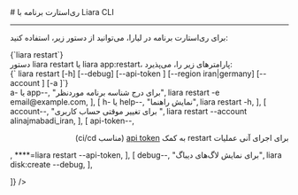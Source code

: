 
<Layout>
# ری‌استارت برنامه با Liara CLI
<hr className="mb-2" />

برای 
ری‌استارت برنامه در لیارا، می‌توانید از دستور زیر، استفاده کنید: 

<div className="h-2" />
<div dir="ltr">
<Highlight className='bash'>
{`liara restart`}
</Highlight>
</div>
<div className="h-2" />
<Asciinema id="restart-app" />


<Section id="command-parameters" title="پارامترهای دستور" />
دستور <Important>liara restart</Important> یا <Important>liara app:restart</Important>، پارامترهای زیر را، می‌پذیرد:

<div className="h-2" />
<div dir="ltr">
<Highlight className='bash'>
{` liara restart [-h] [--debug] [--api-token <value>] [--region iran|germany] [--account <value>] [-a <value>]`}
</Highlight>
</div>

<Table headers={[
  "پارامتر",
  "توضیحات",
  "مثال",
]} data={[
  [
    <Important>a- یا app--</Important>,
    "برای درج شناسه برنامه موردنظر",
    <Important>liara restart -e email@example.com</Important>,
  ],
  [
    <Important>h- یا help--</Important>,
    "نمایش راهنما",
    <Important>liara restart -h</Important>,
  ],
  [
    <Important>account--</Important>,
    "برای تغییر موقتی حساب کاربری ",
    <Important>liara restart --account alinajmabadi_iran</Important>,
  ],
  [
    <Important>api-token--</Important>,
    <div dir="rtl">
    <p> برای اجرای آنی عملیات restart به کمک <a href="/references/liara-api/about" className="blue-link">api token</a> (مناسب ci/cd)</p>
    </div>,
    <Important>****=liara restart --api-token</Important>,
  ],
  [
    <Important>debug--</Important>,
    "برای نمایش لاگ‌های دیباگ",
    <Important>liara disk:create --debug</Important>,
  ],
  
]} />
<div className="h-3" />

</Layout>